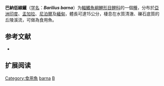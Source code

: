 {{Speciesbox
| name = 巴納低線鱲
| status = LC
| status_system = IUCN3.1
| image = Barilius barna.jpg
| genus = Barilius
| species = barna
| authority = [[弗朗西斯·布坎南-漢密爾頓|Hamilton]], 1822
| synonyms = *''Barilius barana''<br /><small>Hamilton, 1822</small>
*''Barilius jayarami''<br /><small>Barman, 1985</small>
*''Cyprinus barna''<br /><small>Hamilton, 1822</small>
*''Leuciscus acanthopterus''<br /><small>McClelland, 1839</small>
*''Leuciscus barna''<br /><small>Hamilton, 1822</small>
*''Opsarius acanthopterus''<br /><small>McClelland, 1839</small>
*''Opsarius barna''<br /><small>Hamilton, 1822</small>
}}

'''巴納低線鱲'''（[[学名|学名]]：'''''Barilius barna'''''）为[[輻鰭魚綱|輻鰭魚綱]][[鯉形目|鯉形目]][[鲤科|鲤科]]的一個[[種|種]]，分布於[[亞洲|亞洲]][[印度|印度]]、[[孟加拉|孟加拉]]、[[尼泊爾|尼泊爾]]及[[緬甸|緬甸]]，體長可達15公分，棲息在水質清澈、礫石底質的丘陵溪流，可做為食用魚。

== 参考文献 ==
{{refbegin}}
*{{FishBase_species|genus=Barilius|species=barna|year=2011|month=12}}
{{refend}}

==扩展阅读==
{{refbegin}}
{{Wikispecies-inline|Barilius barna|巴納低線鱲}}
{{refend}}
{{Taxonbar|from=Q1104754}}

[[Category:食用魚|Category:食用魚]]
[[Category:低線鱲屬|barna]]
[[Category:1822年描述的魚類|B]]


{{鯉形目小作品}}